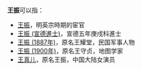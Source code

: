 '''王振'''可以指：
* [[王振|王振]]，明英宗時期的宦官
* [[王振_(宣德進士)|王振 (宣德進士)]]，宣德五年庚戌科進士
* [[王振_(1887年)|王振 (1887年)]]，原名王耀堂，民国军事人物
* [[王振_(1900年)|王振 (1900年)]]，原名王守贞，地图学家
* [[王真儿|王真儿]]，原名王振，中国大陆女演员

{{disambig|Cat=二字王姓人名消歧義|zhen}}
